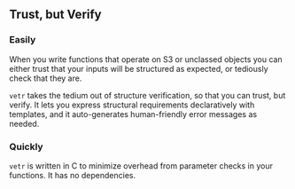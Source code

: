 ## Trust, but Verify

### Easily

When you write functions that operate on  S3 or unclassed objects you can either
trust that your inputs will be structured as expected, or tediously check that
they are.

`vetr` takes the tedium out of structure verification, so that you can trust,
but verify.  It lets you express structural requirements declaratively with
templates, and it auto-generates human-friendly error messages as needed.

### Quickly

`vetr` is written in C to minimize overhead from parameter checks in your
functions.  It has no dependencies.

